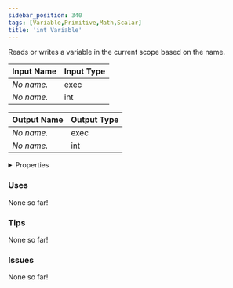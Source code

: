 ```yaml
---
sidebar_position: 340
tags: [Variable,Primitive,Math,Scalar]
title: 'int Variable'
---
```


Reads or writes a variable in the current scope based on the name.






<EsbSvg />

| Input Name | Input Type |
|-----------|-----------|
| *No name.* | exec |
| *No name.* | int |

| Output Name | Output Type |
|-----------|-----------|
| *No name.* | exec |
| *No name.* | int |


<details>
  <summary>Properties</summary>
  <div>
    <div>
    <table>
      <thead>
        <tr>
          <th>Is beta required?</th>
          <th>❌</th>
        </tr>
        <tr>
          <th>Is this chip a trolling risk?</th>
          <th>❌</th>
        </tr>
        <tr>
          <th>Is this chip a role assignment risk?</th>
          <th>❌</th>
        </tr>
        <tr>
          <th>Chip UUID</th>
          <th>33224907-68ff-4102-802e-7c3eed481d37</th>
        </tr>
      </thead>
    </table>
    </div>
  </div>
</details>

### Uses

None so far!

### Tips

None so far!

### Issues

None so far!